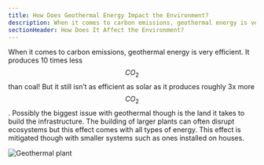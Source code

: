 ```yaml
---
title: How Does Geothermal Energy Impact the Environment?
description: When it comes to carbon emissions, geothermal energy is very efficient
sectionHeader: How Does It Affect the Environment?
---
```


When it comes to carbon emissions, geothermal energy is very efficient.
It produces 10 times less $$CO_{2}$$ than coal!
But it still isn’t as efficient as solar as it produces roughly 3x more $$CO_{2}$$.
Possibly the biggest issue with geothermal though is the land it takes to build the infrastructure.
The building of larger plants can often disrupt ecosystems but this effect comes with all types of energy.
This effect is mitigated though with smaller systems such as ones installed on houses.

<img src="/images/geothermal_enviormental.webp" alt="Geothermal plant"/>
